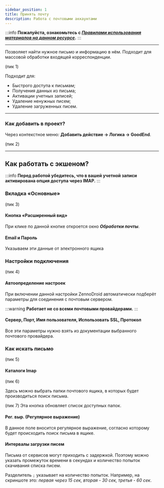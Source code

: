 ```yaml
---
sidebar_position: 1
title: Принять почту
description: Работа с почтовыми аккаунтами
---
```

:::info **Пожалуйста, ознакомьтесь с [*Правилами использования материалов на данном ресурсе*](../../Disclaimer).**
:::  
_______________________________________________   
Позволяет найти нужное письмо и информацию в нём. Подходит для массовой обработки входящей корреспонденции.  

(пик 1)  

Подходит для:  
- Быстрого доступа к письмам;  
- Получения данных из письма;  
- Активации учетных записей;  
- Удаление ненужных писем;  
- Удаление загруженных писем.
_______________________________________________ 
### Как добавить в проект?  
Через контекстное меню: **Добавить действие → Логика → GoodEnd**.  

(пик 2)  
_______________________________________________ 
## Как работать с экшеном?  
:::info **Перед работой убедитесь, что в вашей учетной записи активирована опция доступа через IMAP.**
:::  
### Вкладка «Основные»  
(пик 3)  

#### Кнопка «Расширенный вид»  
При клике по данной кнопке откроется окно ***Обработки почты***.  

#### Email и Пароль  
Указываем эти данные от электронного ящика  

### Настройки подключения  
(пик 4)  

#### Автоопределение настроек  
При включении данной настройки ZennoDroid автоматически подберёт параметры для соединения с почтовым сервером.  

:::warning **Работает не со всеми почтовыми провайдерами.**
:::  

#### Сервер, Порт, Имя пользователя, Использовать SSL, Протокол  
Все эти параметры нужно взять из документации выбранного почтового провайдера.  

### Как искать письмо  
(пик 5)  

#### Каталоги Imap  
(пик 6)  

Здесь можно выбрать папки почтового ящика, в которых будет производиться поиск письма.  

(пик 7) Эта кнопка обновляет список доступных папок.  

#### Рег. выр. (Регулярное выражение)  
В данное поле вносится регулярное выражение, согласно которому будет происходить поиск письма в ящике.  

#### Интервалы загрузки писем  
Письма от сервисов могут приходить с задержкой. Поэтому можно указать промежуток времени в секундах и количество попыток скачивания списка писем.  

 Разделитель `;` указывает на количество попыток. Например, на скриншоте это: *первая через 15 сек, вторая - 30 сек, третья - 60 сек*.


